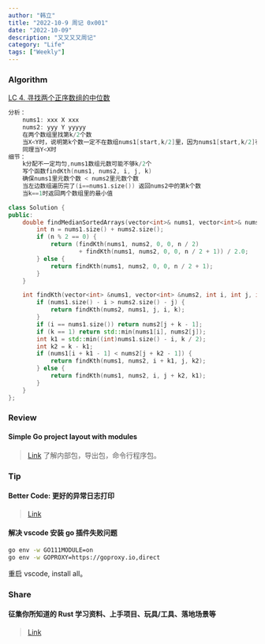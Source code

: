 ```yaml
---
author: "韩立"
title: "2022-10-9 周记 0x001"
date: "2022-10-09"
description: "又又又又周记"
category: "Life"
tags: ["Weekly"]
---
```


### Algorithm

[LC 4. 寻找两个正序数组的中位数](https://leetcode.cn/problems/median-of-two-sorted-arrays/)

```go
分析：
    nums1: xxx X xxx
    nums2: yyy Y yyyyy
    在两个数组里找第k/2个数
    当X<Y时，说明第k个数一定不在数组nums1[start,k/2]里，因为nums1[start,k/2]有个k/2个数都小于Y，加上nums2[start,k/2 - 1]的个数才有k-1个数。
    同理当Y<X时
细节：
    k分配不一定均匀,nums1数组元数可能不够k/2个
    写个函数findKth(nums1, nums2, i, j, k)
    确保nums1里元数个数 < nums2里元数个数
    当左边数组遍历完了(i==nums1.size()) 返回nums2中的第k个数
    当k==1时返回两个数组里的最小值
```

```c++
class Solution {
public:
    double findMedianSortedArrays(vector<int>& nums1, vector<int>& nums2) {
        int n = nums1.size() + nums2.size();
        if (n % 2 == 0) {
            return (findKth(nums1, nums2, 0, 0, n / 2)
                    + findKth(nums1, nums2, 0, 0, n / 2 + 1)) / 2.0;
        } else {
            return findKth(nums1, nums2, 0, 0, n / 2 + 1);
        }
    }

    int findKth(vector<int> &nums1, vector<int> &nums2, int i, int j, int k) {
        if (nums1.size() - i > nums2.size() - j) {
            return findKth(nums2, nums1, j, i, k);
        }
        if (i == nums1.size()) return nums2[j + k - 1];
        if (k == 1) return std::min(nums1[i], nums2[j]);
        int k1 = std::min((int)nums1.size() - i, k / 2);
        int k2 = k - k1;
        if (nums1[i + k1 - 1] < nums2[j + k2 - 1]) {
            return findKth(nums1, nums2, i + k1, j, k2);
        } else {
            return findKth(nums1, nums2, i, j + k2, k1);
        }
    }
};
```

### Review

#### Simple Go project layout with modules

> [Link](https://eli.thegreenplace.net/2019/simple-go-project-layout-with-modules/)
> 了解内部包，导出包，命令行程序包。

### Tip

#### Better Code: 更好的异常日志打印

> [Link](https://wklken.me/posts/2022/01/16/better-code-2-logging.html)

#### 解决 vscode 安装 go 插件失败问题

```sh
go env -w GO111MODULE=on
go env -w GOPROXY=https://goproxy.io,direct
```

重启 vscode, install all。

### Share

#### 征集你所知道的 Rust 学习资料、上手项目、玩具/工具、落地场景等

> [Link](https://0xffff.one/d/1348-zheng-ji-ni-suo-zhi-dao-de-rust-xue)
